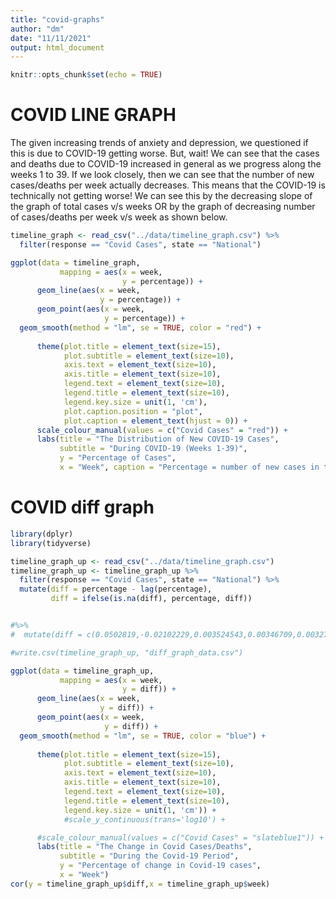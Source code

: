 ```yaml
---
title: "covid-graphs"
author: "dm"
date: "11/11/2021"
output: html_document
---
```


```r
knitr::opts_chunk$set(echo = TRUE)
```
# COVID LINE GRAPH 

The given increasing trends of anxiety and depression, we questioned if this is due to COVID-19 getting worse. But, wait! We can see that the cases and deaths due to COVID-19 increased in general as we progress along the weeks 1 to 39. If we look closely, then we can see that the number of new cases/deaths per week actually decreases. This means that the COVID-19 is technically not getting worse! We can see this by the decreasing slope of the graph of total cases v/s weeks OR by the graph of decreasing number of cases/deaths per week v/s week as shown below. 
```r
timeline_graph <- read_csv("../data/timeline_graph.csv") %>%
  filter(response == "Covid Cases", state == "National")

ggplot(data = timeline_graph,
           mapping = aes(x = week,
                         y = percentage)) +
      geom_line(aes(x = week,
                    y = percentage)) +
      geom_point(aes(x = week,
                     y = percentage)) +
  geom_smooth(method = "lm", se = TRUE, color = "red") +
  
      theme(plot.title = element_text(size=15), 
            plot.subtitle = element_text(size=10),
            axis.text = element_text(size=10),
            axis.title = element_text(size=10),
            legend.text = element_text(size=10),
            legend.title = element_text(size=10),
            legend.key.size = unit(1, 'cm'),
            plot.caption.position = "plot",
            plot.caption = element_text(hjust = 0)) +
      scale_colour_manual(values = c("Covid Cases" = "red")) +
      labs(title = "The Distribution of New COVID-19 Cases",
           subtitle = "During COVID-19 (Weeks 1-39)",
           y = "Percentage of Cases",
           x = "Week", caption = "Percentage = number of new cases in the nation for that week over number of new cases in the nation over all weeks")
```

# COVID diff graph
```r
library(dplyr)
library(tidyverse)

timeline_graph_up <- read_csv("../data/timeline_graph.csv") 
timeline_graph_up <- timeline_graph_up %>%
  filter(response == "Covid Cases", state == "National") %>%
  mutate(diff = percentage - lag(percentage), 
         diff = ifelse(is.na(diff), percentage, diff))


#%>%
#  mutate(diff = c(0.0502819,-0.02102229,0.003524543,0.00346709,0.003278399,0.00338682,0.003405226,0.004120342,0.005832997,0.007556452,0.00889334,0.01023633,0.1948606,0.02660811,0.0270676,0.03067617,0.03842486,0.05539291,0.09359305,0.1149099,0.1406222,0.2908593,0.12467,0.08348704,0.05102942,0.04244973,0.03846894,0.08787491,0.0341228,0.02320477,0.01348673,0.008044775,0.008935341,0.05086234,0.07038062,0.09734421,0.1046851,0.09571224,0.07334682))

#write.csv(timeline_graph_up, "diff_graph_data.csv")

ggplot(data = timeline_graph_up,
           mapping = aes(x = week,
                         y = diff)) +
      geom_line(aes(x = week,
                    y = diff)) +
      geom_point(aes(x = week,
                     y = diff)) +
  geom_smooth(method = "lm", se = TRUE, color = "blue") +
  
      theme(plot.title = element_text(size=15), 
            plot.subtitle = element_text(size=10),
            axis.text = element_text(size=10),
            axis.title = element_text(size=10),
            legend.text = element_text(size=10),
            legend.title = element_text(size=10),
            legend.key.size = unit(1, 'cm')) +
            #scale_y_continuous(trans='log10') +

      #scale_colour_manual(values = c("Covid Cases" = "slateblue1")) +
      labs(title = "The Change in Covid Cases/Deaths",
           subtitle = "During the Covid-19 Period",
           y = "Percentage of change in Covid-19 cases",
           x = "Week")
cor(y = timeline_graph_up$diff,x = timeline_graph_up$week)
```
